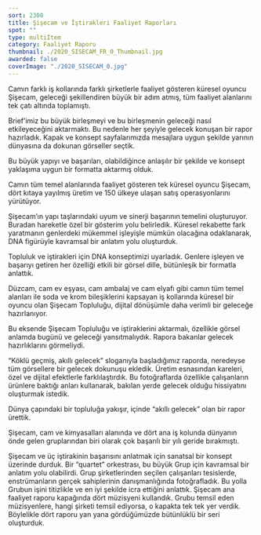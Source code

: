 ```yaml
---
sort: 2300
title: Şişecam ve İştirakleri Faaliyet Raporları
spot: ""
type: multiItem
category: Faaliyet Raporu
thumbnail: ./2020_SISECAM_FR_0_Thumbnail.jpg
awarded: false
coverImage: "./2020_SISECAM_0.jpg"
---
```




<MultiItemLayoutOneItem oneItemTitle="ŞİŞECAM VE İŞTİRAKLERİ 2020 FAALİYET RAPORU" oneItemSubTitle="Camın geleceği burada" sliderImages={[SISECAM2020_0,SISECAM2020_1,SISECAM2020_2,SISECAM2020_3,SISECAM2020_4,SISECAM2020_5]} awarded={false}>

Camın farklı iş kollarında farklı şirketlerle faaliyet gösteren küresel oyuncu Şişecam, geleceği şekillendiren büyük bir adım atmış, tüm faaliyet alanlarını tek çatı altında toplamıştı.

Brief’imiz bu büyük birleşmeyi ve bu birleşmenin geleceği nasıl etkileyeceğini aktarmaktı. Bu nedenle her şeyiyle gelecek konuşan bir rapor hazırladık. Kapak ve konsept sayfalarımızda mesajlara uygun şekilde yarının dünyasına da dokunan görseller seçtik.

Bu büyük yapıyı ve başarıları, olabildiğince anlaşılır bir şekilde ve konsept yaklaşıma uygun bir formatta aktarmış olduk.

</MultiItemLayoutOneItem>


<MultiItemLayoutOneItem oneItemTitle="ŞİŞECAM VE İŞTİRAKLERİ 2019 FAALİYET RAPORU" oneItemSubTitle="Kusursuz uyum, mükemmel işleyiş, farklı bir anlatım" sliderImages={[SISECAM2019_0,SISECAM2019_1,SISECAM2019_2,SISECAM2019_3,SISECAM2019_4]} awarded={false}>

Camın tüm temel alanlarında faaliyet gösteren tek küresel oyuncu Şişecam, dört kıtaya yayılmış üretim ve 150 ülkeye ulaşan satış operasyonlarını yürütüyor.

Şişecam’ın yapı taşlarındaki uyum ve sinerji başarının temelini oluşturuyor. Buradan hareketle özel bir gösterim yolu belirledik. Küresel rekabette fark yaratmanın genlerdeki mükemmel işleyişle mümkün olacağına odaklanarak, DNA figürüyle kavramsal bir anlatım yolu oluşturduk.

Topluluk ve iştirakleri için DNA konseptimizi uyarladık. Genlere işleyen ve başarıyı getiren her özelliği etkili bir görsel dille, bütünleşik bir formatla anlattık.

</MultiItemLayoutOneItem>


<MultiItemLayoutOneItem oneItemTitle="ŞİŞECAM VE İŞTİRAKLERİ 2018 FAALİYET RAPORU" oneItemSubTitle="Bugünün ve Geleceğin Şişecam’ı Bu Raporda" sliderImages={[SISECAM2018_0,SISECAM2018_1,SISECAM2018_2,SISECAM2018_3,SISECAM2018_4,SISECAM2018_5,SISECAM2018_6,SISECAM2018_7,SISECAM2018_8,SISECAM2018_9,SISECAM2018_10,SISECAM2018_11,SISECAM2018_12,SISECAM2018_13,SISECAM2018_14,SISECAM2018_15,SISECAM2018_16,SISECAM2018_17,SISECAM2018_18,]} awarded={true}>

Düzcam, cam ev eşyası, cam ambalaj ve cam elyafı gibi camın tüm temel alanları ile soda ve krom bileşiklerini kapsayan iş kollarında küresel bir oyuncu olan Şişecam Topluluğu, dijital dönüşümle daha verimli bir geleceğe hazırlanıyor.

Bu eksende Şişecam Topluluğu ve iştiraklerini aktarmalı, özellikle görsel anlamda bugünü ve geleceği yansıtmalıydık. Rapora bakanlar gelecek hazırlıklarını görmeliydi.

“Köklü geçmiş, akıllı gelecek” sloganıyla başladığımız raporda, neredeyse tüm görsellere bir gelecek dokunuşu ekledik. Üretim esnasından kareleri, özel ve dijital efektlerle farklılaştırdık. Bu fotoğraflarda özellikle çalışanların ürünlere baktığı anları kullanarak, bakılan yerde gelecek olduğu hissiyatını oluşturmak istedik.

Dünya çapındaki bir topluluğa yakışır, içinde “akıllı gelecek” olan bir rapor ürettik.

</MultiItemLayoutOneItem>


<MultiItemLayoutOneItem oneItemTitle="ŞİŞECAM VE İŞTİRAKLERİ 2017 FAALİYET RAPORU" oneItemSubTitle="Özel bir quartet" sliderImages={[SISECAM2017_0,SISECAM2017_1,SISECAM2017_2,SISECAM2017_3,SISECAM2017_4,SISECAM2017_5,SISECAM2017_6,SISECAM2017_7,SISECAM2017_8,SISECAM2017_9]} awarded={true}>

Şişecam, cam ve kimyasalları alanında ve dört ana iş kolunda dünyanın önde gelen gruplarından biri olarak çok başarılı bir yılı geride bırakmıştı.

Şişecam ve üç iştirakinin başarısını anlatmak için sanatsal bir konsept üzerinde durduk. Bir “quartet” orkestrası, bu büyük Grup için kavramsal bir anlatım yolu olabilirdi. Grup şirketlerinden seçilen çalışanları tesislerde, enstrümanların gerçek sahiplerinin danışmanlığında fotoğrafladık. Bu yolla Grubun işini titizlikle ve en iyi şekilde icra ettiğini anlattık. Şişecam ana faaliyet raporu kapağında dört müzisyeni kullandık. Grubu temsil eden müzisyenlere, hangi şirketi temsil ediyorsa, o kapakta tek tek yer verdik. Böylelikle dört raporu yan yana gördüğümüzde bütünlüklü bir seri oluşturduk.

</MultiItemLayoutOneItem>
